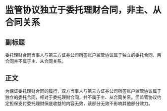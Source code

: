 # 监管协议独立于委托理财合同，非主、从合同关系
## 副标题
委托理财合同当事人与第三方证券公司所签账户监管协议属于独立的委托合同，两合同并不属于主、从合同关系。
## 正文
为保证委托理财合同的履行，双方当事人与第三方证券公司所签账户监管协议属于独立的委托合同，相对于委托理财合同，并不属于主、从合同关系。但监管协议约定担保支付委托理财保底收益的内容无效，该部分无效不影响其他部分效力。
